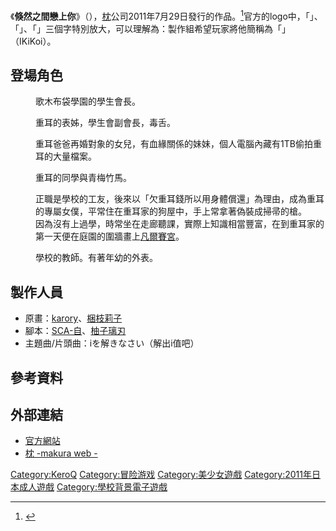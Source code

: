 {{Infobox animanga/Headerofja
|圖像= いきなりあなたに恋している.jpg
|尺寸= 280px 
|說明= 
|日文名稱= いきなりあなたに恋している
|假名= いきなりあなたにこいしている
|羅馬字= Ikinari Anata ni Koishiteiru
|類型= 戀愛、校園
}}
{{Infobox animanga/Game
|標題=
|類型=[[戀愛冒險|戀愛冒險]]
|使用平台=[[Windows|Windows]] 2000/XP/Vista
|遊戲引擎=CatSystem2
|開發團隊=[[枕_(遊戲品牌)|枕]]
|代理商=枕
|製作人=
|監製=
|腳本=藤倉絢一、柚子璃刃、すかぢ
|人物設定=[[karory|karory]]、[[梱枝りこ|梱枝りこ]]
|音樂=
|遊戲人數=1
|發售日=2011年7月29日
|對象年齡=18禁
|結局數=4
|其他=
}}
{{Infobox animanga/Footerofja}}

《'''倏然之間戀上你'''》（{{lang|ja|いきなりあなたに恋している}}），[[枕_(遊戲品牌)|枕]]公司2011年7月29日發行的作品。<ref>{{cite web|url=http://www.getchu.com/soft.phtml?id=690801|script-title=ja:いきなりあなたに恋している|publisher=Getchu.com|accessdate=2014年6月11日|language=ja|archive-date=2020年1月12日|archive-url=https://web.archive.org/web/20200112144446/http://www.getchu.com/soft.phtml?id=690801|dead-url=no}}</ref>官方的logo中，「{{lang|ja|い}}」、「{{lang|ja|き}}」、「{{lang|ja|恋}}」三個字特別放大，可以理解為：製作組希望玩家將他簡稱為「{{lang|ja|いき恋}}」（IKiKoi）。

== 登場角色 ==
;{{nihongo|柳瀨重耳|柳瀬 重耳（やなぎせ ちょうじ）}}
:歌木布袋學園的學生會長。

;{{nihongo|湯川涼|湯川 涼（ゆかわ りょう）|聲優：[[楠鈴音|楠鈴音]]<ref name="chara">{{cite web|url=https://www.makura-soft.com/ikikoi/chara.html|title=CHARACTER|publisher=[[枕_(遊戲品牌)|枕]]|accessdate=2020-05-23|language=ja|archive-date=2017-05-17|archive-url=https://web.archive.org/web/20170517225734/http://www.makura-soft.com/ikikoi/chara.html|dead-url=no}}</ref>}}
:重耳的表姊，學生會副會長，毒舌。

;{{nihongo|柳瀨詠歌|柳瀬 詠歌（やなぎせ えいか）|聲優：[[小倉結衣|小倉結衣]]<ref name="chara"/>}}
:重耳爸爸再婚對象的女兒，有血緣關係的妹妹，個人電腦內藏有1TB偷拍重耳的大量檔案。

;{{nihongo|鬼瀨胤|鬼ヶ瀬 胤（おにがせ たね）|聲優：[[如月葵|如月葵]]<ref name="chara"/>}}
:重耳的同學與青梅竹馬。

;{{nihongo|養老紡|養老 紡（ようろう つむぐ）|聲優：[[川島梨乃|川島梨乃]]<ref name="chara"/>}}
:正職是學校的工友，後來以「欠重耳錢所以用身體償還」為理由，成為重耳的專屬女僕，平常住在重耳家的狗屋中，手上常拿著偽裝成掃帚的槍。
:因為沒有上過學，時常坐在走廊聽課，實際上知識相當豐富，在到重耳家的第一天便在庭園的圍牆畫上[[凡爾賽宮|凡爾賽宮]]。

;{{nihongo|戀櫻可憐|恋桜 可憐（こいざくら かれん）|聲優：[[野神奈奈|野神奈奈]]}}
:學校的教師。有著年幼的外表。

== 製作人員 ==
* 原畫：[[karory|karory]]、[[梱枝莉子|梱枝莉子]]
* 腳本：[[SCA-自|SCA-自]]、[[柚子璃刃|柚子璃刃]]
* 主題曲/片頭曲：iを解きなさい（解出i值吧）

== 參考資料 ==
<references />

== 外部連結 ==
* [http://www.makura-soft.com/ikikoi/index02.html 官方網站]{{Wayback|url=http://www.makura-soft.com/ikikoi/index02.html |date=20150123214305 }}{{ja icon}}
* [http://www.makura-soft.com/ 枕 -makura web -]{{Wayback|url=http://www.makura-soft.com/ |date=20071116082725 }}{{ja icon}}

{{KeroQ}}

{{DEFAULTSORT:Ikinari Anata ni Koishiteiru}}
[[Category:KeroQ|Category:KeroQ]]
[[Category:冒险游戏|Category:冒险游戏]]
[[Category:美少女遊戲|Category:美少女遊戲]]
[[Category:2011年日本成人遊戲|Category:2011年日本成人遊戲]]
[[Category:學校背景電子遊戲|Category:學校背景電子遊戲]]